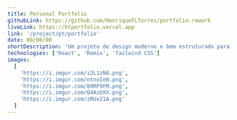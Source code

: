 ```yaml
---
title: Personal Portfolio
githubLink: https://github.com/HenriqueFLTorres/portfolio-rework
liveLink: https://htportfolio.vercel.app
link: '/project/pt/portfolio'
date: 00/00/00
shortDescription: 'Um projeto de design moderno e bem estruturado para reunir todas as minhas informações.'
technologies: ['React', 'Remix', 'Tailwind CSS']
images:
  [
    'https://i.imgur.com/i2L1zNd.png',
    'https://i.imgur.com/ntnoIe0.png',
    'https://i.imgur.com/89RF9FM.png',
    'https://i.imgur.com/Q4AzUXX.png',
    'https://i.imgur.com/zRUx21A.png'
  ]
---
```




<ProjectPage
  title={attributes.title}
  images={attributes.images}
  shortDescription={attributes.shortDescription}
  technologies={attributes.technologies}
  about='Um website com o propósito de reunir todo meu progresso durante minha carreira, com design elegante e código atualizado ele reflete minha maneira de contruir um software com excelência.'
  buildWith='Desenvolvido com React, minha principal e mais amada biblioteca de trabalho, é também acompanhado com Remix e TailwindCSS, ambos tecnologias atuais que estão me despertanto interesse pelo seus propósitos.'
  challenges='Para criar um website que me represente não basta apenas um bom design e features interessantes, feito com diversas convenções atuais da área de desenvolvimento de software, o projeto levou meses de estudo e aprendizado para chegar em seu estado impecável.'
  learned='Com uma forte presença do TailwindCSS e Remix, ele foi fundamental para a familiarização com essas tecnologias que, juntamente das diversas implementações de convenções atuais, contribuiram para o meu crescimento como engenheiro de software.'
  github={attributes.githubLink}
  liveLink={attributes.liveLink}
  link={attributes.link}
/>
